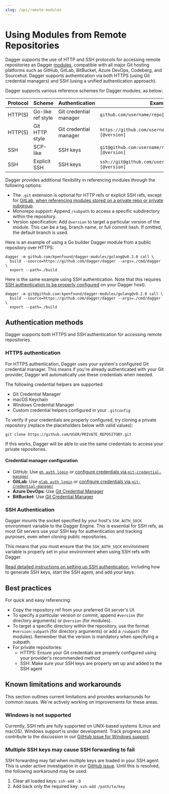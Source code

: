 ```yaml
---
slug: /api/remote-modules
---
```


# Using Modules from Remote Repositories

Dagger supports the use of HTTP and SSH protocols for accessing remote repositories as Dagger [modules](../features/modules.mdx), compatible with all major Git hosting platforms such as GitHub, GitLab, BitBucket, Azure DevOps, Codeberg, and Sourcehut. Dagger supports authentication via both HTTPS (using Git credential managers) and SSH (using a unified authentication approach).

Dagger supports various reference schemes for Dagger modules, as below:

| Protocol | Scheme            | Authentication | Example |
|----------|-------------------|----------------|---------|
| HTTP(S)  | Go-like ref style | Git credential manager | `github.com/username/repo[/subdir][@version]`  |
| HTTP(S)  | Git HTTP style    | Git credential manager | `https://github.com/username/repo.git[/subdir][@version]` |
| SSH      | SCP-like          | SSH keys | `git@github.com:username/repo.git[/subdir][@version]`     |
| SSH      | Explicit SSH      | SSH keys | `ssh://git@github.com/username/repo.git[/subdir][@version]` |

Dagger provides additional flexibility in referencing modules through the following options:

- The `.git` extension is optional for HTTP refs or explicit SSH refs, except for [GitLab, when referencing modules stored on a private repo or private subgroup](https://gitlab.com/gitlab-org/gitlab-foss/-/blob/master/lib/gitlab/middleware/go.rb#L229-237).
- Monorepo support: Append `/subpath` to access a specific subdirectory within the repository.
- Version specification: Add `@version` to target a particular version of the module. This can be a tag, branch name, or full commit hash. If omitted, the default branch is used.

Here is an example of using a Go builder Dagger module from a public repository over HTTPS:

```shell
dagger -m github.com/kpenfound/dagger-modules/golang@v0.2.0 call \
  build --source=https://github.com/dagger/dagger --args=./cmd/dagger \
  export --path=./build
```

Here is the same example using SSH authentication. Note that this requires [SSH authentication to be properly configured](#configuring-ssh-authentication) on your Dagger host).

```shell
dagger -m git@github.com:kpenfound/dagger-modules/golang@v0.2.0 call \
  build --source=https://github.com/dagger/dagger --args=./cmd/dagger \
  export --path=./build
```

## Authentication methods

Dagger supports both HTTPS and SSH authentication for accessing remote repositories.

### HTTPS authentication

For HTTPS authentication, Dagger uses your system's configured Git credential manager. This means if you're already authenticated with your Git provider, Dagger will automatically use these credentials when needed.

The following credential helpers are supported:
- Git Credential Manager
- macOS Keychain
- Windows Credential Manager
- Custom credential helpers configured in your `.gitconfig`

To verify if your credentials are properly configured, try cloning a private repository (replace the placeholders below with valid values):

```shell
git clone https://github.com/USER/PRIVATE_REPOSITORY.git
```

If this works, Dagger will be able to use the same credentials to access your private repositories.

#### Credential manager configuration

- GitHub: Use [`gh auth login`](https://docs.github.com/en/get-started/getting-started-with-git/caching-your-github-credentials-in-git#github-cli) or [configure credentials via `git-credential-manager`](https://docs.github.com/en/get-started/getting-started-with-git/caching-your-github-credentials-in-git#git-credential-manager)
- **GitLab**: Use [`glab auth login`](https://gitlab.com/gitlab-org/cli/-/blob/main/docs/source/auth/login.md) or [configure credentials via `git-credential-manager`](https://github.com/git-ecosystem/git-credential-manager)
- **Azure DevOps**: Use [Git Credential Manager](https://learn.microsoft.com/en-us/azure/devops/repos/git/set-up-credential-managers)
- **BitBucket**: Use [Git Credential Manager](https://github.com/git-ecosystem/git-credential-manager)

### SSH Authentication

Dagger mounts the socket specified by your host's `SSH_AUTH_SOCK` environment variable to the Dagger Engine. This is essential for SSH refs, as most Git servers use your SSH key for authentication and tracking purposes, even when cloning public repositories.

This means that you must ensure that the `SSH_AUTH_SOCK` environment variable is properly set in your environment when using SSH refs with Dagger.

[Read detailed instructions on setting up SSH authentication](https://docs.github.com/en/authentication/connecting-to-github-with-ssh), including how to generate SSH keys, start the SSH agent, and add your keys.

## Best practices

For quick and easy referencing:
- Copy the repository ref from your preferred Git server's UI.
- To specify a particular version or commit, append `#version` (for directory arguments) or `@version` (for modules).
- To target a specific directory within the repository, use the format `#version:subpath` (for directory arguments) or add a `/subpath` (for modules). Remember that the version is mandatory when specifying a subpath.
- For private repositories:
  - HTTPS: Ensure your Git credentials are properly configured using your provider's recommended method
  - SSH: Make sure your SSH keys are properly set up and added to the SSH agent


## Known limitations and workarounds

This section outlines current limitations and provides workarounds for common issues. We're actively working on improvements for these areas.

### Windows is not supported

Currently, SSH refs are fully supported on UNIX-based systems (Linux and macOS). Windows support is under development. Track progress and contribute to the discussion in our [GitHub issue for Windows support](https://github.com/dagger/dagger/issues/8313).

### Multiple SSH keys may cause SSH forwarding to fail

SSH forwarding may fail when multiple keys are loaded in your SSH agent. This is under active investigation in our [GitHub issue](https://github.com/dagger/dagger/issues/8288). Until this is resolved, the following workaround may be used:

1. Clear all loaded keys: `ssh-add -D`
2. Add back only the required key: `ssh-add /path/to/key`
